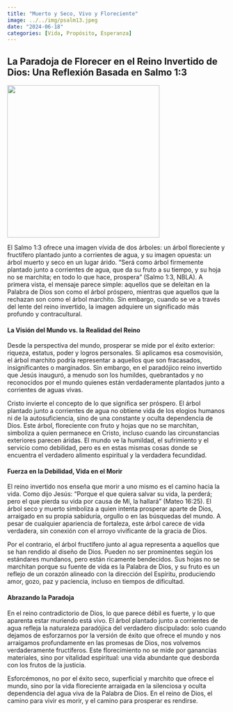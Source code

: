 ```yaml
---
title: "Muerto y Seco, Vivo y Floreciente"
image: ../../img/psalm13.jpeg
date: "2024-06-18"
categories: [Vida, Propósito, Esperanza]
---
```


## La Paradoja de Florecer en el Reino Invertido de Dios: Una Reflexión Basada en Salmo 1:3

![](../../img/psalm13.jpeg){fig-align="center" width="350"}

El Salmo 1:3 ofrece una imagen vívida de dos árboles: un árbol floreciente y fructífero plantado junto a corrientes de agua, y su imagen opuesta: un árbol muerto y seco en un lugar árido. “Será como árbol firmemente plantado junto a corrientes de agua, que da su fruto a su tiempo, y su hoja no se marchita; en todo lo que hace, prospera” (Salmo 1:3, NBLA). A primera vista, el mensaje parece simple: aquellos que se deleitan en la Palabra de Dios son como el árbol próspero, mientras que aquellos que la rechazan son como el árbol marchito. Sin embargo, cuando se ve a través del lente del reino invertido, la imagen adquiere un significado más profundo y contracultural.

#### La Visión del Mundo vs. la Realidad del Reino

Desde la perspectiva del mundo, prosperar se mide por el éxito exterior: riqueza, estatus, poder y logros personales. Si aplicamos esa cosmovisión, el árbol marchito podría representar a aquellos que son fracasados, insignificantes o marginados. Sin embargo, en el paradójico reino invertido que Jesús inauguró, a menudo son los humildes, quebrantados y no reconocidos por el mundo quienes están verdaderamente plantados junto a corrientes de aguas vivas.

Cristo invierte el concepto de lo que significa ser próspero. El árbol plantado junto a corrientes de agua no obtiene vida de los elogios humanos ni de la autosuficiencia, sino de una constante y oculta dependencia de Dios. Este árbol, floreciente con fruto y hojas que no se marchitan, simboliza a quien permanece en Cristo, incluso cuando las circunstancias exteriores parecen áridas. El mundo ve la humildad, el sufrimiento y el servicio como debilidad, pero es en estas mismas cosas donde se encuentra el verdadero alimento espiritual y la verdadera fecundidad.

#### Fuerza en la Debilidad, Vida en el Morir

El reino invertido nos enseña que morir a uno mismo es el camino hacia la vida. Como dijo Jesús: “Porque el que quiera salvar su vida, la perderá; pero el que pierda su vida por causa de Mí, la hallará” (Mateo 16:25). El árbol seco y muerto simboliza a quien intenta prosperar aparte de Dios, arraigado en su propia sabiduría, orgullo o en las búsquedas del mundo. A pesar de cualquier apariencia de fortaleza, este árbol carece de vida verdadera, sin conexión con el arroyo vivificante de la gracia de Dios.

Por el contrario, el árbol fructífero junto al agua representa a aquellos que se han rendido al diseño de Dios. Pueden no ser prominentes según los estándares mundanos, pero están ricamente bendecidos. Sus hojas no se marchitan porque su fuente de vida es la Palabra de Dios, y su fruto es un reflejo de un corazón alineado con la dirección del Espíritu, produciendo amor, gozo, paz y paciencia, incluso en tiempos de dificultad.

#### Abrazando la Paradoja

En el reino contradictorio de Dios, lo que parece débil es fuerte, y lo que aparenta estar muriendo está vivo. El árbol plantado junto a corrientes de agua refleja la naturaleza paradójica del verdadero discipulado: solo cuando dejamos de esforzarnos por la versión de éxito que ofrece el mundo y nos arraigamos profundamente en las promesas de Dios, nos volvemos verdaderamente fructíferos. Este florecimiento no se mide por ganancias materiales, sino por vitalidad espiritual: una vida abundante que desborda con los frutos de la justicia.

Esforcémonos, no por el éxito seco, superficial y marchito que ofrece el mundo, sino por la vida floreciente arraigada en la silenciosa y oculta dependencia del agua viva de la Palabra de Dios. En el reino de Dios, el camino para vivir es morir, y el camino para prosperar es rendirse.
